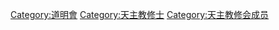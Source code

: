 [[Category:道明會|Category:道明會]]
[[Category:天主教修士|Category:天主教修士]]
[[Category:天主教修会成员|Category:天主教修会成员]]